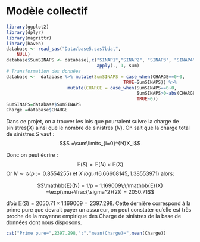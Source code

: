 # Modèle collectif
```r
library(ggplot2)
library(dplyr)
library(magrittr)
library(haven)
database <- read_sas("Data/base5.sas7bdat", 
    NULL)
database$SumSINAPS <- database[,c("SINAP1","SINAP2", "SINAP3", "SINAP4" ,"SINAP5", "SINAP6")]%>%
                                  apply(., 1, sum)
# Transformation des données
database <-  database %>% mutate(SumSINAPS = case_when(CHARGE==0~0,
                                            TRUE~SumSINAPS)) %>% 
                       mutate(CHARGE = case_when(SumSINAPS==0~0,
                                                 SumSINAPS>0~abs(CHARGE),
                                                 TRUE~0))
SumSINAPS=database$SumSINAPS
Charge =database$CHARGE
```

Dans ce projet, on a trouver les lois que pourraient suivre la charge de sinistres($X$) ainsi que le nombre de sinistres ($N$). On sait que la charge total de sinistres $S$ vaut :\
$$S =\sum\limits_{i=0}^{N}X_i$$

Donc on peut écrire :\
$$\mathbb{E}(S)=\mathbb{E}(N)\times\mathbb{E}(X)$$
Or $N\sim\mathcal{G}(p:=0.8554255)$ et $X~log\mathcal{N}(6.66608145,1.38553971)$ alors:\

$$\mathbb{E}(N) = 1/p = 1.169009\;\;\mathbb{E}(X) =\exp(\mu+\frac{\sigma^2}{2}) = 2050.71$$

d'où $\mathbb{E}(S) = 2050.71\times1.169009 = 2397.298$.
Cette dernière correspond à la prime pure que devrait payer un assureur, on peut constater qu'elle est très proche de la moyenne empirique des Charge de sinistres de la base de données dont nous disposons.

```r
cat("Prime pure=",2397.298,";","mean(Charge)=",mean(Charge))
```





